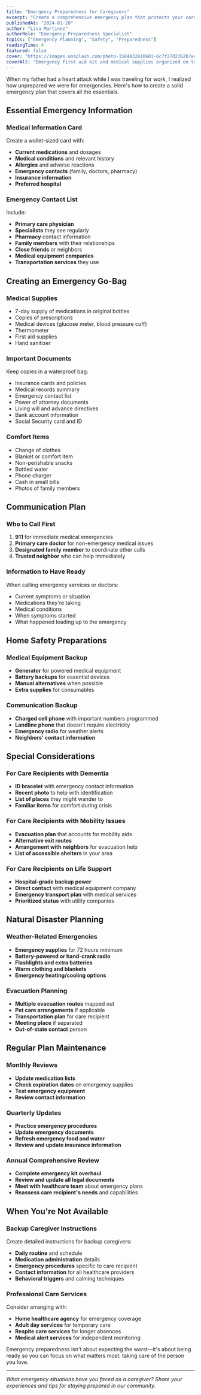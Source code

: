 ```yaml
---
title: "Emergency Preparedness for Caregivers"
excerpt: "Create a comprehensive emergency plan that protects your care recipient and gives you peace of mind during unexpected situations."
publishedAt: "2024-01-20"
author: "Lisa Martinez"
authorRole: "Emergency Preparedness Specialist"
topics: ["Emergency Planning", "Safety", "Preparedness"]
readingTime: 4
featured: false
cover: "https://images.unsplash.com/photo-1584432810601-6c7f27d2362b?w=800&h=400&fit=crop"
coverAlt: "Emergency first aid kit and medical supplies organized on table"
---
```


When my father had a heart attack while I was traveling for work, I realized how unprepared we were for emergencies. Here's how to create a solid emergency plan that covers all the essentials.

## Essential Emergency Information

### Medical Information Card
Create a wallet-sized card with:
- **Current medications** and dosages
- **Medical conditions** and relevant history
- **Allergies** and adverse reactions
- **Emergency contacts** (family, doctors, pharmacy)
- **Insurance information**
- **Preferred hospital**

### Emergency Contact List
Include:
- **Primary care physician**
- **Specialists** they see regularly
- **Pharmacy** contact information
- **Family members** with their relationships
- **Close friends** or neighbors
- **Medical equipment companies**
- **Transportation services** they use

## Creating an Emergency Go-Bag

### Medical Supplies
- 7-day supply of medications in original bottles
- Copies of prescriptions
- Medical devices (glucose meter, blood pressure cuff)
- Thermometer
- First aid supplies
- Hand sanitizer

### Important Documents
Keep copies in a waterproof bag:
- Insurance cards and policies
- Medical records summary
- Emergency contact list
- Power of attorney documents
- Living will and advance directives
- Bank account information
- Social Security card and ID

### Comfort Items
- Change of clothes
- Blanket or comfort item
- Non-perishable snacks
- Bottled water
- Phone charger
- Cash in small bills
- Photos of family members

## Communication Plan

### Who to Call First
1. **911** for immediate medical emergencies
2. **Primary care doctor** for non-emergency medical issues
3. **Designated family member** to coordinate other calls
4. **Trusted neighbor** who can help immediately

### Information to Have Ready
When calling emergency services or doctors:
- Current symptoms or situation
- Medications they're taking
- Medical conditions
- When symptoms started
- What happened leading up to the emergency

## Home Safety Preparations

### Medical Equipment Backup
- **Generator** for powered medical equipment
- **Battery backups** for essential devices
- **Manual alternatives** when possible
- **Extra supplies** for consumables

### Communication Backup
- **Charged cell phone** with important numbers programmed
- **Landline phone** that doesn't require electricity
- **Emergency radio** for weather alerts
- **Neighbors' contact information**

## Special Considerations

### For Care Recipients with Dementia
- **ID bracelet** with emergency contact information
- **Recent photo** to help with identification
- **List of places** they might wander to
- **Familiar items** for comfort during crisis

### For Care Recipients with Mobility Issues
- **Evacuation plan** that accounts for mobility aids
- **Alternative exit routes**
- **Arrangement with neighbors** for evacuation help
- **List of accessible shelters** in your area

### For Care Recipients on Life Support
- **Hospital-grade backup power**
- **Direct contact** with medical equipment company
- **Emergency transport plan** with medical services
- **Prioritized status** with utility companies

## Natural Disaster Planning

### Weather-Related Emergencies
- **Emergency supplies** for 72 hours minimum
- **Battery-powered or hand-crank radio**
- **Flashlights and extra batteries**
- **Warm clothing and blankets**
- **Emergency heating/cooling options**

### Evacuation Planning
- **Multiple evacuation routes** mapped out
- **Pet care arrangements** if applicable
- **Transportation plan** for care recipient
- **Meeting place** if separated
- **Out-of-state contact** person

## Regular Plan Maintenance

### Monthly Reviews
- **Update medication lists**
- **Check expiration dates** on emergency supplies
- **Test emergency equipment**
- **Review contact information**

### Quarterly Updates
- **Practice emergency procedures**
- **Update emergency documents**
- **Refresh emergency food and water**
- **Review and update insurance information**

### Annual Comprehensive Review
- **Complete emergency kit overhaul**
- **Review and update all legal documents**
- **Meet with healthcare team** about emergency plans
- **Reassess care recipient's needs** and capabilities

## When You're Not Available

### Backup Caregiver Instructions
Create detailed instructions for backup caregivers:
- **Daily routine** and schedule
- **Medication administration** details
- **Emergency procedures** specific to care recipient
- **Contact information** for all healthcare providers
- **Behavioral triggers** and calming techniques

### Professional Care Services
Consider arranging with:
- **Home healthcare agency** for emergency coverage
- **Adult day services** for temporary care
- **Respite care services** for longer absences
- **Medical alert services** for independent monitoring

Emergency preparedness isn't about expecting the worst—it's about being ready so you can focus on what matters most: taking care of the person you love.

---

*What emergency situations have you faced as a caregiver? Share your experiences and tips for staying prepared in our community.*